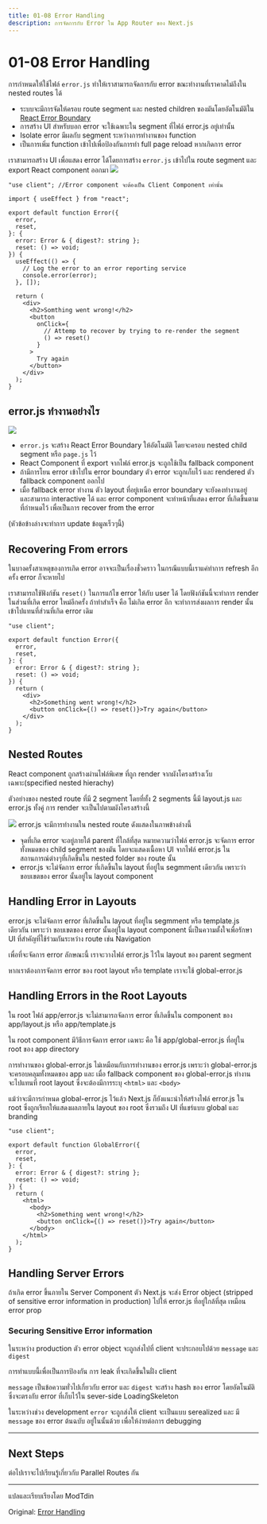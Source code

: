 ```yaml
---
title: 01-08 Error Handling
description: การจัดการกับ Error ใน App Router ของ Next.js
---
```


# 01-08 Error Handling

การกำหนดให้ใช้ไฟล์ `error.js` ทำให้เราสามารถจัดการกับ error ขณะทำงานที่เราคาดไม่ถึงใน nested routes ได้

- ระบบจะมีการจัดให้ครอบ route segment และ nested children ของมันโดยอัตโนมัติใน [React Error Boundary](https://react.dev/reference/react/Component#catching-rendering-errors-with-an-error-boundary)
- การสร้าง UI สำหรับบอก error จะใช้เฉพาะใน segment ที่ไฟล์ error.js อยู่เท่านั้น
- Isolate error มีผลกับ segment ระหว่างการทำงานของ function
- เป็นการเพิ่ม function เข้าไปเพื่อป้องกันการทำ full page reload หากเกิดการ error

เราสามารถสร้าง UI เพื่อแสดง error ได้โดยการสร้าง `error.js` เข้าไปใน route segment และ export React component ออกมา
![](/01-08-img/error-special-file.avif)

```tsx showLineNumbers filename="app/dashboard/error.tsx"
"use client"; //Error component จะต้องเป็น Client Component เท่านั้น

import { useEffect } from "react";

export default function Error({
  error,
  reset,
}: {
  error: Error & { digest?: string };
  reset: () => void;
}) {
  useEffect(() => {
    // Log the error to an error reporting service
    console.error(error);
  }, []);

  return (
    <div>
      <h2>Somthing went wrong!</h2>
      <button
        onClick={
          // Attemp to recover by trying to re-render the segment
          () => reset()
        }
      >
        Try again
      </button>
    </div>
  );
}
```

## error.js ทำงานอย่างไร

![](/01-08-img/error-overview.avif)

- `error.js` จะสร้าง React Error Boundary ให้อัตโนมัติ โดยจะครอบ nested child segment หรือ `page.js` ไว้
- React Component ที่ export จากไฟล์ error.js จะถูกใช้เป็น fallback component
- ถ้ามีการโยน error เข้าไปใน error boundary ตัว error จะถูกเก็บไว้ และ rendered ตัว fallback component ออกไป
- เมื่อ fallback error ทำงาน ตัว layout ที่อยู่เหนือ error boundary จะยังคงทำงานอยู่ และสามารถ interactive ได้ และ error component จะทำหน้าที่แสดง error ที่เกิดขึ้นตามที่กำหนดไว้ เพื่อเป็นการ recover from the error

(หัวข้อข้างล่างจะทำการ update ข้อมูลเร็วๆนี้)

## Recovering From errors

ในบางครั้งสาเหตุของการเกิด error อาจจะเป็นเรื่องชั่วคราว ในกรณีแบบนี้เราแค่ทำการ refresh อีกครั้ง error ก็จะหายไป

เราสามารถใช้ฟังก์ชัน `reset()` ในการแก้ไข error ให้กับ user ได้ โดยฟังก์ชันนี้จะทำการ render ในส่วนที่เกิด error ใหม่อีกครั้ง ถ้าทำสำเร็จ คือ ไม่เกิด error อีก จะทำการส่งผลการ render นั้นเข้าไปแทนที่ส่วนที่เกิด error เดิม

```tsx showLineNumbers filename="app/dashboard.error.tsx"
"use client";

export default function Error({
  error,
  reset,
}: {
  error: Error & { digest?: string };
  reset: () => void;
}) {
  return (
    <div>
      <h2>Something went wrong!</h2>
      <button onClick={() => reset()}>Try again</button>
    </div>
  );
}
```

## Nested Routes

React component ถูกสร้างผ่านไฟล์พิเศษ ที่ถูก render จากผังโครงสร้างเว็บเฉพาะ(specified nested hierachy)

ตัวอย่างของ nested route ที่มี 2 segment โดยที่ทั้ง 2 segments นี้มี layout.js และ error.js ทั้งคู่ การ render จะเป็นไปตามผังโครงสร้างนี้

![](/01-08-img/nested-error-component-hierarchy.avif)
error.js จะมีการทำงานใน nested route ดังแสดงในภาพข้างล่างนี้

- จุดที่เกิด error จะอยู่ภายใต้ parent ที่ใกล้ที่สุด หมายความว่าไฟล์ error.js จะจัดการ error ทั้งหมดของ child segment ของมัน โดยจะแสดงเนื้อหา UI จากไฟล์ error.js ในสถานการณ์ต่างๆที่เกิดขึ้นใน nested folder ของ route นั้น
- error.js จะไม่จัดการ error ที่เกิดขึ้นใน layout ที่อยู่ใน segmment เดียวกัน เพราะว่า ขอบเขตของ error นั้นอยู่ใน layout component

## Handling Error in Layouts

error.js จะไม่จัดการ error ที่เกิดขึ้นใน layout ที่อยู่ใน segmment หรือ template.js เดียวกัน เพราะว่า ขอบเขตของ error นั้นอยู่ใน layout component นี่เป็นความตั้งใจเพื่อรักษา UI ที่สำคัญที่ใช้ร่วมกันระหว่าง route เช่น Navigation

เพื่อที่จะจัดการ error ลักษณะนี้ เราจะวางไฟล์ error.js ไว้ใน layout ของ parent segment

หากเราต้องการจัดการ error ของ root layout หรือ template เราจะใช้ global-error.js

## Handling Errors in the Root Layouts

ใน root ไฟล์ app/error.js จะไม่สามารถจัดการ error ที่เกิดขึ้นใน component ของ app/layout.js หรือ app/template.js

ใน root component มีวิธีการจัดการ error เฉพาะ คือ ใช้ app/global-error.js ที่อยู่ใน root ของ app directory

การทำงานของ global-error.js ไม่เหมือนกับการทำงานของ error.js เพราะว่า global-error.js จะครอบคลุมทั้งหมดของ app และ เมื่อ fallback component ของ global-error.js ทำงาน จะไปแทนที่ root layout ซึ่งจะต้องมีการระบุ `<html>` และ `<body>`

แม้ว่าจะมีการกำหนด global-error.js ไว้แล้ว Next.js ก็ยังแนะนำให้สร้างไฟล์ error.js ใน root ซึ่งถูกเรียกให้แสดงผลภายใน layout ของ root ซึ่งรวมถึง UI ที่แชร์แบบ global และ branding

```tsx showLineNumbers filename="app/global-error.tsx"
"use client";

export default function GlobalError({
  error,
  reset,
}: {
  error: Error & { digest?: string };
  reset: () => void;
}) {
  return (
    <html>
      <body>
        <h2>Something went wrong!</h2>
        <button onClick={() => reset()}>Try again</button>
      </body>
    </html>
  );
}
```

## Handling Server Errors

ถ้าเกิด error ขึ้นภายใน Server Component ตัว Next.js จะส่ง Error object (stripped of sensitive error information in production) ไปให้ error.js ที่อยู่ใกล้ที่สุด เหมือน error prop

### Securing Sensitive Error information

ในระหว่าง production ตัว error object จะถูกส่งไปที่ client จะประกอบไปด้วย `message` และ `digest`

การทำแบบนี้เพื่อเป็นการป้องกัน การ leak ที่จะเกิดขึ้นในฝั่ง client

`message` เป็นข้อความทั่วไปเกี่ยวกับ error และ `digest` จะสร้าง hash ของ error โดยอัตโนมัติ ซึ่งจะตรงกับ error ที่เก็บไว้ใน sever-side LoadingSkeleton

ในระหว่างช่วง development `error` จะถูกส่งให้ client จะเป็นแบบ serealized และ มี `message` ของ error ต้นฉบับ อยู่ในนั้นด้วย เพื่อให้ง่ายต่อการ debugging

<hr />

## Next Steps

ต่อไปเราจะไปเรียนรู้เกี่ยวกับ Parallel Routes กัน

<hr />
แปลและเรียบเรียงโดย ModTdin

Original: [Error Handling](https://nextjs.org/docs/app/building-your-application/routing/error-handling)
